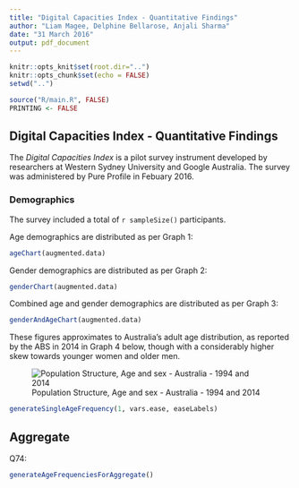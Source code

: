 ```yaml
---
title: "Digital Capacities Index - Quantitative Findings"
author: "Liam Magee, Delphine Bellarose, Anjali Sharma"
date: "31 March 2016"
output: pdf_document
---
```


<!-- output: word_document -->
<!-- output: pdf_document -->


```r
knitr::opts_knit$set(root.dir="..")
knitr::opts_chunk$set(echo = FALSE)
setwd("..")

source("R/main.R", FALSE)
PRINTING <- FALSE

```




## Digital Capacities Index - Quantitative Findings

The *Digital Capacities Index* is a pilot survey instrument developed by researchers at Western Sydney University and Google Australia. 
The survey was administered by Pure Profile in Febuary 2016.


### Demographics

The survey included a total of `r sampleSize()` participants.

Age demographics are distributed as per Graph 1:

```r

ageChart(augmented.data)

```


Gender demographics are distributed as per Graph 2:

```r

genderChart(augmented.data)

```


Combined age and gender demographics are distributed as per Graph 3:

```r

genderAndAgeChart(augmented.data)

```

These figures approximates to Australia's adult age distribution, as reported by the ABS in 2014 in Graph 4 below, though with a considerably higher skew towards younger women and older men.


![Population Structure, Age and sex - Australia - 1994 and 2014](http://www.abs.gov.au/ausstats/abs@.nsf/0/1cd2b1952afc5e7aca257298000f2e76/Body/0.2A9C!OpenElement&FieldElemFormat=gif)


```r

generateSingleAgeFrequency(1, vars.ease, easeLabels)
```

## Aggregate

Q74:

```r

generateAgeFrequenciesForAggregate()
```


